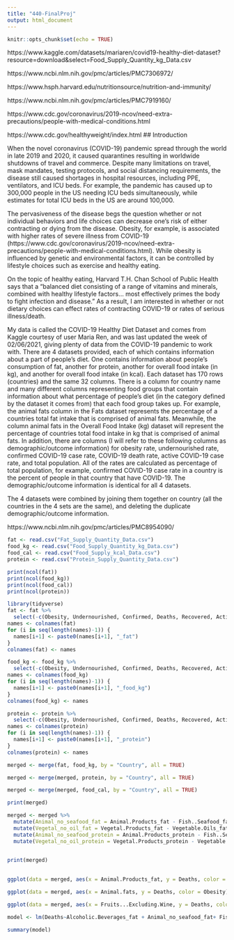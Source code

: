 ```yaml
---
title: "440-FinalProj"
output: html_document
---
```


```r
knitr::opts_chunk$set(echo = TRUE)
```
https://www.kaggle.com/datasets/mariaren/covid19-healthy-diet-dataset?resource=download&select=Food_Supply_Quantity_kg_Data.csv
 
https://www.ncbi.nlm.nih.gov/pmc/articles/PMC7306972/ 

https://www.hsph.harvard.edu/nutritionsource/nutrition-and-immunity/

https://www.ncbi.nlm.nih.gov/pmc/articles/PMC7919160/

https://www.cdc.gov/coronavirus/2019-ncov/need-extra-precautions/people-with-medical-conditions.html 

https://www.cdc.gov/healthyweight/index.html
## Introduction

When the novel coronavirus (COVID-19) pandemic spread through the world in late 2019 and 2020, it caused quarantines resulting in worldwide shutdowns of travel and commerce. Despite many limitations on travel, mask mandates, testing protocols, and social distancing requirements, the disease still caused shortages in hospital resources, including PPE, ventilators, and ICU beds. For example, the pandemic has caused up to 300,000 people in the US needing ICU beds simultaneously, while estimates for total ICU beds in the US are around 100,000. 

The pervasiveness of the disease begs the question whether or not individual behaviors and life choices can decrease one's risk of either contracting or dying from the disease. Obesity, for example, is associated with higher rates of severe illness from COVID-19 (https://www.cdc.gov/coronavirus/2019-ncov/need-extra-precautions/people-with-medical-conditions.html). While obesity is influenced by genetic and environmental factors, it can be controlled by lifestyle choices such as exercise and healthy eating. 

On the topic of healthy eating, Harvard T.H. Chan School of Public Health says that a "balanced diet consisting of a range of vitamins and minerals, combined with healthy lifestyle factors... most effectively primes the body to fight infection and disease." As a result, I am interested in whether or not dietary choices can effect rates of contracting COVID-19 or rates of serious illness/death.

My data is called the COVID-19 Healthy Diet Dataset and comes from Kaggle courtesy of user Maria Ren, and was last updated the week of 02/06/2021, giving plenty of data from the COVID-19 pandemic to work with. There are 4 datasets provided, each of which contains information about a part of people's diet. One contains information about people's consumption of fat, another for protein, another for overall food intake (in kg), and another for overall food intake (in kcal). Each dataset has 170 rows (countries) and the same 32 columns. There is a column for country name and many different columns representing food groups that contain information about what percentage of people's diet (in the category defined by the dataset it comes from) that each food group takes up. For example, the animal fats column in the Fats dataset represents the percentage of a countries total fat intake that is comprised of animal fats. Meanwhile, the column animal fats in the Overall Food Intake (kg) dataset will represent the percentage of countries total food intake in kg that is comprised of animal fats. In addition, there are columns (I will refer to these following columns as demographic/outcome information) for obesity rate, undernourished rate, confirmed COVID-19 case rate, COVID-19 death rate, active COVID-19 case rate, and total population. All of the rates are calculated as percentage of total population, for example, confirmed COVID-19 case rate in a country is the percent of people in that country that have COVID-19. The demographic/outcome information is identical for all 4 datasets. 

The 4 datasets were combined by joining them together on country (all the countries in the 4 sets are the same), and deleting the duplicate demographic/outcome information. 


https://www.ncbi.nlm.nih.gov/pmc/articles/PMC8954090/



```r
fat <- read.csv("Fat_Supply_Quantity_Data.csv")
food_kg <- read.csv("Food_Supply_Quantity_kg_Data.csv")
food_cal <- read.csv("Food_Supply_kcal_Data.csv")
protein <- read.csv("Protein_Supply_Quantity_Data.csv")

print(ncol(fat))
print(ncol(food_kg))
print(ncol(food_cal))
print(ncol(protein))
```

```r
library(tidyverse)
fat <- fat %>% 
  select(-c(Obesity, Undernourished, Confirmed, Deaths, Recovered, Active, Population, Unit..all.except.Population.))
names <- colnames(fat)
for (i in seq(length(names)-1)) {
  names[i+1] <- paste0(names[i+1], "_fat")
}
colnames(fat) <- names

food_kg <- food_kg %>% 
  select(-c(Obesity, Undernourished, Confirmed, Deaths, Recovered, Active, Population, Unit..all.except.Population.))
names <- colnames(food_kg)
for (i in seq(length(names)-1)) {
  names[i+1] <- paste0(names[i+1], "_food_kg")
}
colnames(food_kg) <- names

protein <- protein %>% 
  select(-c(Obesity, Undernourished, Confirmed, Deaths, Recovered, Active, Population, Unit..all.except.Population.))
names <- colnames(protein)
for (i in seq(length(names)-1)) {
  names[i+1] <- paste0(names[i+1], "_protein")
}
colnames(protein) <- names

merged <- merge(fat, food_kg, by = "Country", all = TRUE)

merged <- merge(merged, protein, by = "Country", all = TRUE)

merged <- merge(merged, food_cal, by = "Country", all = TRUE)

print(merged)

merged <- merged %>% 
  mutate(Animal_no_seafood_fat = Animal.Products_fat - Fish..Seafood_fat) %>% 
  mutate(Vegetal_no_oil_fat = Vegetal.Products_fat - Vegetable.Oils_fat) %>% 
  mutate(Animal_no_seafood_protein = Animal.Products_protein - Fish..Seafood_fat) %>% 
  mutate(Vegetal_no_oil_protein = Vegetal.Products_protein - Vegetable.Oils_protein)
  

print(merged)
  

```


```r
ggplot(data = merged, aes(x = Animal.Products_fat, y = Deaths, color = Obesity)) + geom_point() + scale_color_gradient(low="black", high="yellow") + labs()

ggplot(data = merged, aes(x = Animal.fats, y = Deaths, color = Obesity)) + geom_point() + scale_color_gradient(low="black", high="yellow") + labs()

ggplot(data = merged, aes(x = Fruits...Excluding.Wine, y = Deaths, color = Obesity)) + geom_point() + scale_color_gradient(low="black", high="yellow") + labs()
```
```r
model <- lm(Deaths~Alcoholic.Beverages_fat + Animal_no_seafood_fat+ Fish..Seafood_fat + Vegetal_no_oil_fat + Vegetable.Oils_fat + Alcoholic.Beverages_protein + Animal_no_seafood_protein+ Fish..Seafood_protein + Vegetal_no_oil_protein + Vegetable.Oils_protein + Alcoholic.Beverages + Animal.fats  + Cereals...Excluding.Beer + Eggs + Fish..Seafood + Meat +  Fruits...Excluding.Wine + Milk...Excluding.Butter + Miscellaneous + Offals + Oilcrops + Pulses + Spices + Starchy.Roots + Stimulants + Sugar...Sweeteners + Treenuts + Vegetable.Oils + Vegetables + Population, data = merged)

summary(model)
```

